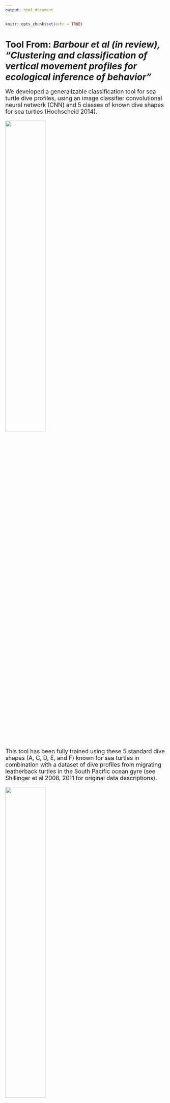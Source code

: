 ```yaml
---
output: html_document
---
```


```r
knitr::opts_chunk$set(echo = TRUE)
```

# **Tool From**: *Barbour et al (in review), "Clustering and classification of vertical movement profiles for ecological inference of behavior"*

<font size="4"> We developed a generalizable classification tool for sea turtle dive profiles, using an image classifier convolutional neural network (CNN) and 5 classes of known dive shapes for sea turtles (Hochscheid 2014). 

![](DiveShapes.PNG){width=50%}


<font size="4"> This tool has been fully trained using these 5 standard dive shapes (A, C, D, E, and F) known for sea turtles in combination with a dataset of dive profiles from migrating leatherback turtles in the South Pacific ocean gyre (see Shillinger et al 2008, 2011 for original data descriptions).



![](Bailey2012b_leatherback_GL.PNG){width=50%}

## [Dive Classification Tool Link](https://robillarda-diveprofiler-streamlit-app-2c9i4f.streamlitapp.com/) *Click Here!*

<font size="4"> **To use**: *click the link and simply upload an image of a dive profile for a sea turtle (see example below). It will return the predicted shape class of the dive and certainty estimates. The tool can also handle large batches of dives (which is what it is intended for- to replace manual labeling of dives by their shapes!).*


![](diveshape_example.jpg){width=30%}

#### **CITE THIS TOOL AS:** *Barbour et al (in review). Clustering and classification of vertical movement profiles for ecological inference of behavior.* 

### **Contact Info**
### Nicole Barbour, *lead author*, **nbarbour@umd.edu**
### Dr. Alexander Robillard, *tool creator*, **RobillardA@si.edu**
<br>
<font size="4"> **Note:** *This tool uses sea turtle movement data that is part of the non-profit organization, [Upwell](https://www.upwell.org/)'s, efforts to conserve and research sea turtle movement ecology at sea.* 
<br>
![](Affiliations.PNG){width=70%}
<br>
<font size="3"> **References**:
<br>
* *Shillinger, George L., Daniel M. Palacios, Helen Bailey, Steven J. Bograd, Alan M. Swithenbank, Philippe Gaspar, Bryan P. Wallace, et al. 2008. “Persistent Leatherback Turtle Migrations Present Opportunities for Conservation.” PLOS Biology 6 (7): e171. https://doi.org/10.1371/journal.pbio.0060171.*
<br>
* *Shillinger, George L., Alan M. Swithenbank, Helen Bailey, Steven J. Bograd, Michael R. Castelton, Bryan P. Wallace, James R. Spotila, Frank V. Paladino, Rotney Piedra, and Barbara A. Block. 2011. “Vertical and Horizontal Habitat Preferences of Post-Nesting Leatherback Turtles in the South Pacific Ocean.” Marine Ecology Progress Series 422 (January): 275–89. https://doi.org/10.3354/meps08884.*
<br>
* *Hochscheid, Sandra. 2014. “Why We Mind Sea Turtles’ Underwater Business: A Review on the Study of Diving Behavior.” Journal of Experimental Marine Biology and Ecology, Charismatic marine mega-fauna, 450 (January): 118–36. https://doi.org/10.1016/j.jembe.2013.10.016.*
<br>
* *(Sea Turtle Image) Bailey, Helen, Scott R. Benson, George L. Shillinger, Steven J. Bograd, Peter H. Dutton, Scott A. Eckert, Stephen J. Morreale, et al. 2012. “Identification of Distinct Movement Patterns in Pacific Leatherback Turtle Populations Influenced by Ocean Conditions.” Ecological Applications 22 (3): 735–47. https://doi.org/10.1890/11-0633.*

</font>



